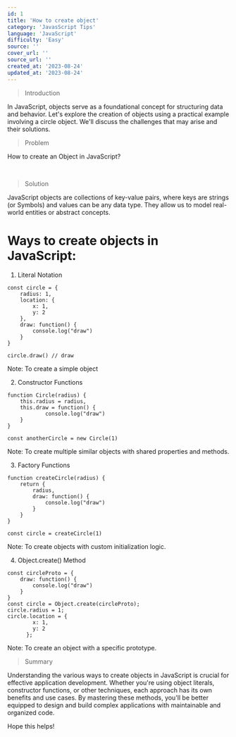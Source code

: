 ```yaml
---
id: 1
title: 'How to create object'
category: 'JavasScript Tips'
language: 'JavaScript'
difficulty: 'Easy'
source: ''
cover_url: ''
source_url: ''
created_at: '2023-08-24'
updated_at: '2023-08-24'
---
```


> Introduction

In JavaScript, objects serve as a foundational concept for structuring data and behavior. Let's explore the creation of objects using a practical example involving a circle object. We'll discuss the challenges that may arise and their solutions.

> Problem

How to create an Object in JavaScript?

&nbsp;

> Solution

JavaScript objects are collections of key-value pairs, where keys are strings (or Symbols) and values can be any data type. They allow us to model real-world entities or abstract concepts.

# Ways to create objects in JavaScript:

1. Literal Notation

```
const circle = {
    radius: 1,
    location: {
        x: 1,
        y: 2
    },
    draw: function() {
        console.log("draw")
    }
}

circle.draw() // draw
```

Note: To create a simple object

2.  Constructor Functions

```
function Circle(radius) {
    this.radius = radius,
    this.draw = function() {
            console.log("draw")
    }
}

const anotherCircle = new Circle(1)
```

Note: To create multiple similar objects with shared properties and methods.

3.  Factory Functions

```
function createCircle(radius) {
    return {
        radius,
        draw: function() {
            console.log("draw")
        }
    }
}

const circle = createCircle(1)
```

Note: To create objects with custom initialization logic.

4.  Object.create() Method

```
const circleProto = {
    draw: function() {
        console.log("draw")
    }
}
const circle = Object.create(circleProto);
circle.radius = 1;
circle.location = {
        x: 1,
        y: 2
      };
```

Note: To create an object with a specific prototype.

> Summary

Understanding the various ways to create objects in JavaScript is crucial for effective application development. Whether you're using object literals, constructor functions, or other techniques, each approach has its own benefits and use cases. By mastering these methods, you'll be better equipped to design and build complex applications with maintainable and organized code.

Hope this helps!
